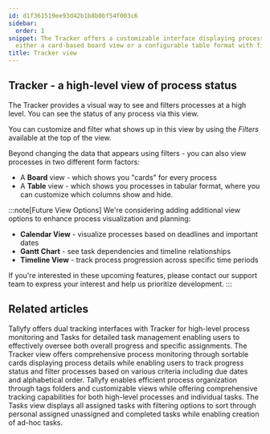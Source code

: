 ```yaml
---
id: d1f361519ee93d42b1b8b0bf54f003c6
sidebar:
  order: 1
snippet: The Tracker offers a customizable interface displaying process statuses through
  either a card-based board view or a configurable table format with filtering capabilities.
title: Tracker view
---
```


## Tracker - a high-level view of process status

The Tracker provides a visual way to see and filters processes at a high level. You can see the status of any process via this view.

You can customize and filter what shows up in this view by using the _Filters_ available at the top of the view.

Beyond changing the data that appears using filters - you can also view processes in two different form factors:

* A **Board** view - which shows you "cards" for every process
* A **Table** view - which shows you processes in tabular format, where you can customize which columns show and hide.

:::note[Future View Options]
We're considering adding additional view options to enhance process visualization and planning:
- **Calendar View** - visualize processes based on deadlines and important dates
- **Gantt Chart** - see task dependencies and timeline relationships
- **Timeline View** - track process progression across specific time periods

If you're interested in these upcoming features, please contact our support team to express your interest and help us prioritize development.
:::


<PageTree />


## Related articles
<CardGrid>
<LinkTitleCard header="<b>Pro > Tracking</b>" href="/products/pro/tracking-and-tasks/" > Tallyfy offers dual tracking interfaces with Tracker for high-level process monitoring and Tasks for detailed task management enabling users to effectively oversee both overall progress and specific assignments. </LinkTitleCard>
<LinkTitleCard header="<b>Tracker View > Manage and track my processes</b>" href="/products/pro/tracking-and-tasks/tracker-view/how-can-i-manage-and-track-my-processes-on-tallyfy/" > The Tracker view offers comprehensive process monitoring through sortable cards displaying process details while enabling users to track progress status and filter processes based on various criteria including due dates and alphabetical order. </LinkTitleCard>
<LinkTitleCard header="<b>Tracker View > Organize processes</b>" href="/products/pro/tracking-and-tasks/tracker-view/organize-processes/" > Tallyfy enables efficient process organization through tags folders and customizable views while offering comprehensive tracking capabilities for both high-level processes and individual tasks. </LinkTitleCard>
<LinkTitleCard header="<b>Tracking And Tasks > Tasks view</b>" href="/products/pro/tracking-and-tasks/tasks-view/" > The Tasks view displays all assigned tasks with filtering options to sort through personal assigned unassigned and completed tasks while enabling creation of ad-hoc tasks. </LinkTitleCard>
</CardGrid>